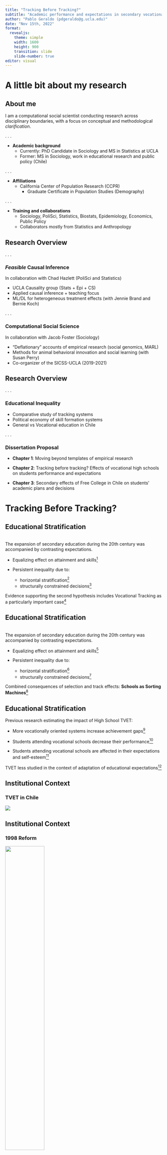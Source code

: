 ```yaml
---
title: "Tracking Before Tracking?"
subtitle: "Academic performance and expectations in secondary vocational schools in Chile"
author: "Pablo Geraldo (pdgeraldo@g.ucla.edu)"
date: "Nov 15th, 2022"
format: 
  revealjs:
    theme: simple
    width: 1600
    height: 900
    transition: slide
    slide-number: true
editor: visual
---
```


# A little bit about my research

## About me

I am a computational social scientist conducting research across disciplinary boundaries, with a focus on conceptual and methodological *clarification*.

. . . 

* **Academic background**
  + Currently: PhD Candidate in Sociology and MS in Statistics at UCLA
  + Former: MS in Sociology, work in educational research and public policy (Chile)
   
. . .

* **Affiliations**
  + California Center of Population Research (CCPR)
    + Graduate Certificate in Population Studies (Demography)
    
. . .

* **Training and collaborations**
  + Sociology, PoliSci, Statistics, Biostats, Epidemiology, Economics, Public Policy
  + Collaborators mostly from Statistics and Anthropology
  

## Research Overview

. . .

### *Feasible* Causal Inference

In collaboration with Chad Hazlett (PoliSci and Statistics)

  + UCLA Causality group (Stats + Epi + CS)
  + Applied causal inference + teaching focus
  + ML/DL for heterogeneous treatment effects (with Jennie Brand and Bernie Koch)
  
. . .

### Computational Social Science

In collaboration with Jacob Foster (Sociology)

  + "Deflationary" accounts of empirical research (social genomics, MARL)
  + Methods for animal behavioral innovation and social learning (with Susan Perry)
  + Co-organizer of the SICSS-UCLA (2019-2021)

## Research Overview

. . .

### Educational Inequality

  + Comparative study of tracking systems
  + Political economy of skill formation systems
  + General vs Vocational education in Chile
  
. . .

### Dissertation Proposal

  + **Chapter 1**: Moving beyond templates of empirical research

  + [**Chapter 2**: Tracking before tracking? Effects of vocational high schools on students performance and expectations]{.fragment .highlight-blue}

  + **Chapter 3**: Secondary effects of Free College in Chile on students' academic plans and decisions

  
# Tracking Before Tracking?

## Educational Stratification

<br>
The expansion of secondary education during the 20th century was accompanied by  contrasting  expectations. 

* Equalizing effect on attainment and skills^[Raftery and Hout 1993; Raudenbush and Eschmann 2015]

* Persistent inequality due to:
  * horizontal stratification^[Lucas 2001; Van der Wefhorst and Mijs 2010]
  * structurally constrained decisions^[Brand & Xie, 2010; Breen & Goldthorpe, 1997; Grodsky & Riegle-Clumb, 2010]

Evidence supporting the second hypothesis includes Vocational Tracking as a particularly important case^[Bol and Van de Werfhorst 2013; Parker et al. 2016]


## Educational Stratification

<br>
The expansion of secondary education during the 20th century was accompanied by  contrasting  expectations. 

* Equalizing effect on attainment and skills^[Raftery and Hout 1993; Raudenbush and Eschmann 2015]

* Persistent inequality due to:
  * horizontal stratification^[Lucas 2001; Van der Wefhorst and Mijs 2010]
  * structurally constrained decisions^[Brand & Xie, 2010; Breen & Goldthorpe, 1997; Grodsky & Riegle-Clumb, 2010]

Combined consequences of selection and track effects: **Schools as Sorting Machines**^[Domina et al. 2017]

## Educational Stratification

Previous research estimating the impact of High School TVET:

* More vocationally oriented systems increase achievement gaps^[Bol and van de Werfhorst 2013]

* Students attending vocational schools decrease their performance^[Farías 2013, Farías and Carrasco 2012]

* Students attending vocational schools are affected in their expectations and self-esteem^[van Houtte et al. 2012, 2013]


TVET less studied in the context of adaptation of educational expectations^[Andrew and Hauser 2011; Karlson 2015]

## Institutional Context
### TVET in Chile
![](img/vocational.png){fig-align="center"}


## Institutional Context
### 1998 Reform

![](img/TVET_Chile.drawio.svg){fig-align="center" width=50%}

## Institutional Context
### 1998 Reform

![](img/TVET_Chile_post.drawio.svg){fig-align="center" width=50%}

## Institutional Context
### 1998 Reform

* The institutional design usually justified based on a trade-off between educational and labor-market outcomes

. . .

![](img/effect_reform.png){fig-align="center" width=60%}

## Assignment mechanism

* In Chile, around 40% of students attend vocational high schools, that offer labor-oriented certificates(accounting, welding, social service, etc.)

## Assignment mechanism

* Students allowed to select program, but highly influenced by parental SES and education, and students' previous educational trajectories (achievement and expectations)

. . .

![](img/selection_educ.png){fig-align="center" width=50%}

## Data and Methods
### Sample construction

## Data and Methods
### Identification Strategy

## Results
### Covariate Balance

## Results
### Effects Estimates

## Results
### Difference-in-difference

## Discussions and Conclusions

##
Thank you!

## Results
### Sensitivity Analysis